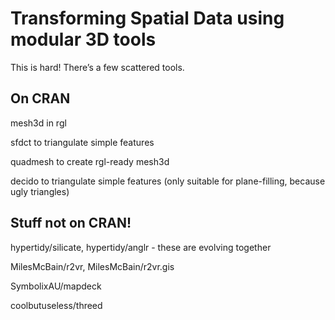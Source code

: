 # Transforming Spatial Data using modular 3D tools

This is hard! There's a few scattered tools. 

## On CRAN 

mesh3d in rgl

sfdct to triangulate simple features

quadmesh to create rgl-ready mesh3d

decido to triangulate simple features (only suitable for plane-filling, because ugly triangles)

## Stuff not on CRAN!

hypertidy/silicate, hypertidy/anglr - these are evolving together 

MilesMcBain/r2vr, MilesMcBain/r2vr.gis

SymbolixAU/mapdeck

coolbutuseless/threed

